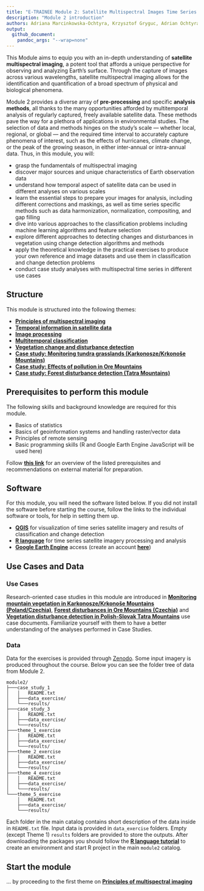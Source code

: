 ```yaml
---
title: "E-TRAINEE Module 2: Satellite Multispectral Images Time Series Analysis"
description: "Module 2 introduction"
authors: Adriana Marcinkowska-Ochtyra, Krzysztof Gryguc, Adrian Ochtyra
output: 
  github_document:
    pandoc_args: "--wrap=none"
---
```



This Module aims to equip you with an in-depth understanding of **satellite multispectral imaging**, a potent tool that affords a unique perspective for observing and analyzing Earth's surface. Through the capture of images across various wavelengths, satellite multispectral imaging allows for the identification and quantification of a broad spectrum of physical and biological phenomena.

Module 2 provides a diverse array of **pre-processing** and specific **analysis methods**, all thanks to the many opportunities afforded by multitemporal analysis of regularly captured, freely available satellite data. These methods pave the way for a plethora of applications in environmental studies. The selection of data and methods hinges on the study's scale — whether local, regional, or global — and the required time interval to accurately capture phenomena of interest, such as the effects of hurricanes, climate change, or the peak of the growing season, in either inter-annual or intra-annual data. Thus, in this module, you will:  

* grasp the fundamentals of multispectral imaging
* discover major sources and unique characteristics of Earth observation data
* understand how temporal aspect of satellite data can be used in different analyses on various scales
* learn the essential steps to prepare your images for analysis, including different corrections and maskings, as well as time series specific methods such as data harmonization, normalization, compositing, and gap filling
* dive into various approaches to the classification problems including machine learning algorithms and feature selection
* explore different approaches to detecting changes and disturbances in vegetation using change detection algorithms and methods
* apply the theoretical knowledge in the practical exercises to produce your own reference and image datasets and use them in classification and change detection problems
* conduct case study analyses with multispectral time series in different use cases


## Structure

This module is structured into the following themes:

-   **[Principles of multispectral imaging](01_multispectral_principles/01_multispectral_principles.md)**  
-   **[Temporal information in satellite data](02_temporal_information/02_temporal_information.md)**  
-   **[Image processing](03_image_processing/03_image_processing.md)**  
-   **[Multitemporal classification](04_multitemporal_classification/04_multitemporal_classification.md)**  
-   **[Vegetation change and disturbance detection](05_vegetation_monitoring/05_vegetation_monitoring.md)**  
-   **[Case study: Monitoring tundra grasslands (Karkonosze/Krkonoše Mountains)](06_cs_tundra_grasslands/06_cs_tundra_grasslands.md)** 
-   **[Case study: Effects of pollution in Ore Mountains](07_cs_forest_changes/07_cs_forest_changes.md)**
-   **[Case study: Forest disturbance detection (Tatra Mountains)](08_cs_disturbance_detection/08_cs_disturbance_detection.md)**

## Prerequisites to perform this module

The following skills and background knowledge are required for this module.

* Basics of statistics
* Basics of geoinformation systems and handling raster/vector data
* Principles of remote sensing
* Basic programming skills (R and Google Earth Engine JavaScript  will be used here)

Follow **[this link](../module0/module0.md)** for an overview of the listed prerequisites and recommendations on external material for preparation.

## Software

For this module, you will need the software listed below. If you did not install the software before starting the course, follow the links to the individual software or tools, for help in setting them up.

* **[QGIS](../software/software_qgis.md)** for visualization of time series satellite imagery and results of classification and change detection
* **[R language](../software/software_r_language.md)** for time series satellite imagery processing and analysis
* **[Google Earth Engine](../software/software_gee.md)** access (create an account __[here](https://earthengine.google.com/signup/)__)

## Use Cases and Data

### Use Cases

Research-oriented case studies in this module are introduced in **[Monitoring mountain vegetation in Karkonosze/Krkonoše Mountains (Poland/Czechia)](../data_usecases/usecase_tundra_karkonosze.md)**, **[Forest disturbances in Ore Mountains (Czechia)](../data_usecases/usecase_ore_mts_disturbance.md)** and **[Vegetation disturbance detection in Polish-Slovak Tatra Mountains](../data_usecases/usecase_forests_tatras.md)** use case documents. Familiarize yourself with them to have a better understanding of the analyses performed in Case Studies.



### Data

Data for the exercises is provided through [Zenodo](https://zenodo.org/records/10003575). Some input imagery is produced throughout the course. Below you can see the folder tree of data from Module 2.

```
module2/
├───case_study_1
│   │   README.txt
│   ├───data_exercise/
│   └───results/
├───case_study_3
│   │   README.txt
│   ├───data_exercise/
│   └───results/
├───theme_1_exercise
│   │   README.txt
│   ├───data_exercise/
│   └───results/
├───theme_2_exercise
│   │   README.txt
│   ├───data_exercise/
│   └───results/
├───theme_4_exercise
│   │   README.txt
│   ├───data_exercise/
│   └───results/
└───theme_5_exercise
    │   README.txt
    ├───data_exercise/
    └───results/

```

Each folder in the main catalog contains short description of the data inside in `README.txt` file. Input data is provided in `data_exercise` folders. Empty (except Theme 1) `results` folders are provided to store the outputs. After downloading the packages you should follow the **[R language tutorial](../software/software_r_language.md)** to create an environment and start R project in the main `module2` catalog.

## Start the module

... by proceeding to the first theme on **[Principles of multispectral imaging](01_multispectral_principles/01_multispectral_principles.md)**
